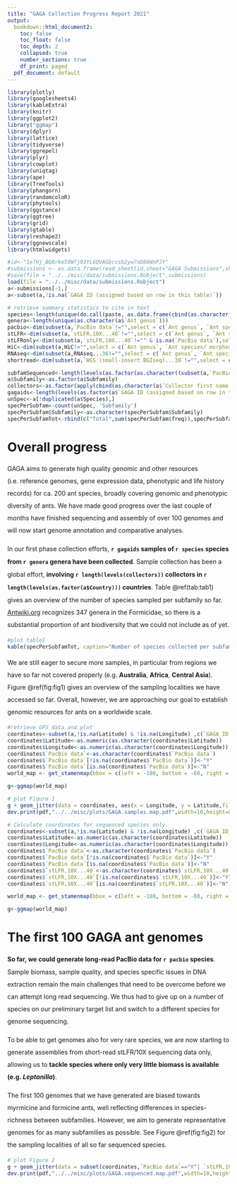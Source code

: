 ```yaml
---
title: "GAGA Collection Progress Report 2021"
output:
  bookdown::html_document2:
    toc: false
    toc_float: false
    toc_depth: 2
    collapsed: true
    number_sections: true
    df_print: paged
  pdf_document: default
---
```


<style>
p.caption {
  font-size: 1.1em;
  font-color: "grey50";
}
p {
  line-height: 2em;
}
</style>

```R
library(plotly)
library(googlesheets4)
library(kableExtra)
library(knitr)
library(ggplot2)
library("ggmap")
library(dplyr)
library(lattice)
library(tidyverse)
library(ggrepel)
library(plyr)
library(cowplot)
library(uniqtag)
library(ape)
library(TreeTools)
library(phangorn)
library(randomcoloR)
library(phytools)
library(ggstance)
library(ggtree)
library(grid)
library(gtable)
library(reshape2)
library(ggnewscale)
library(htmlwidgets)

```


```R
#id<-"1e7Hj_BQ8rke5XW7j93YL6QVAGbcvsb2yw7oD86WnPJY"
#submissions <- as.data.frame(read_sheet(id,sheet="GAGA Submissions",skip = 1,na = c(""," ","NA"),col_types = "c"),stringsAsFactors=T)
#save(file = "../../misc/data/submissions.Robject",submissions)
load(file = "../../misc/data/submissions.Robject")
a<-submissions[-1,]
a<-subset(a,!is.na(`GAGA ID (assigned based on row in this table)`))
```

```R
# retrieve summary statistics to cite in text
species<-length(unique(do.call(paste, as.data.frame(cbind(as.character(a$`Ant genus`),as.character(a$`Ant species/ morphospecies`))))))
genera<-length(unique(as.character(a$`Ant genus`)))
pacbio<-dim(subset(a,`PacBio data`!="",select = c(`Ant genus`, `Ant species/ morphospecies`)))[1]
stLFR<-dim(subset(a,`stLFR,10X...40`!="",select = c(`Ant genus`, `Ant species/ morphospecies`)))[1]
stLFRonly<-dim(subset(a,`stLFR,10X...40`!="" & is.na(`PacBio data`),select = c(`Ant genus`, `Ant species/ morphospecies`)))[1]
HiC<-dim(subset(a,HiC!="",select = c(`Ant genus`, `Ant species/ morphospecies`)))[1]
RNAseq<-dim(subset(a,RNAseq...36!="",select = c(`Ant genus`, `Ant species/ morphospecies`)))[1]
shortread<-dim(subset(a,`WGS (small-insert BGIseq)...38`!="",select = c(`Ant genus`, `Ant species/ morphospecies`)))[1]

subfamSequenced<-length(levels(as.factor(as.character((subset(a,`PacBio data`!="",select = Subfamily)[,1])))))
a$Subfamily<-as.factor(a$Subfamily)
collectors<-as.factor(apply(cbind(as.character(a$`Collector first name`),as.character(a$`Collector last name`)),1,paste,collapse=" "))
gagaids<-length(levels(as.factor(a$`GAGA ID (assigned based on row in this table)`)))
unSpec<-a[!duplicated(a$Species),]
specPerSubfam<-count(unSpec, 'Subfamily')
specPerSubfam$Subfamily<-as.character(specPerSubfam$Subfamily)
specPerSubfamTot<-rbind(c("Total",sum(specPerSubfam$freq)),specPerSubfam)
```
# Overall progress
GAGA aims to generate high quality genomic and other resources (i.e. reference genomes, gene expression data, phenotypic and life history records) for ca. 200 ant species, broadly covering genomic and phenotypic diversity of ants. We have made good progress over the last couple of months have finished sequencing and assembly of over 100 genomes and will now start genome annotation and comparative analyses.

In our first phase collection efforts, **`r gagaids` samples of `r species` species from `r genera` genera have been collected**. Sample collection has been a global effort, **involving `r length(levels(collectors))` collectors in `r length(levels(as.factor(a$Country)))` countries**. Table \@ref(tab:tab1) gives an overview of the number of species sampled per subfamily so far. [Antwiki.org](http://Antwiki.org) recognizes 347 genera in the Formicidae, so there is a substantial proportion of ant biodiversity that we could not include as of yet.

```R
#plot table1
kable(specPerSubfamTot, caption="Number of species collected per subfamily.",align = "ll") %>% kable_styling(position = "left",font_size = 10,bootstrap_options = "condensed",full_width = F) %>% column_spec(1,width = "4in")
```
We are still eager to secure more samples, in particular from regions we have so far not covered properly (e.g. **Australia**, **Africa**, **Central Asia**). Figure \@ref(fig:fig1) gives an overview of the sampling localities we have accessed so far. Overall, however, we are approaching our goal to establish genomic resources for ants on a worldwide scale.


```R
#retrieve GPS data and plot
coordinates<-subset(a,!is.na(Latitude) & !is.na(Longitude) ,c(`GAGA ID (assigned based on row in this table)`,Latitude,Longitude,`PacBio data`,Species,Subfamily))
coordinates$Latitude<-as.numeric(as.character(coordinates$Latitude))
coordinates$Longitude<-as.numeric(as.character(coordinates$Longitude))
coordinates$`PacBio data`<-as.character(coordinates$`PacBio data`)
coordinates$`PacBio data`[!is.na(coordinates$`PacBio data`)]<-"Y"
coordinates$`PacBio data`[is.na(coordinates$`PacBio data`)]<-"N"
world_map <- get_stamenmap(bbox = c(left = -180, bottom = -60, right = 179.9999, top = 70), zoom = 3, maptype = "toner-lite")

g<-ggmap(world_map)

```

```R
# plot Figure 1
g + geom_jitter(data = coordinates, aes(x = Longitude, y = Latitude,fill=Subfamily),stroke=0,width = 1,height = 1, size = 3, alpha = .8,pch=25)+theme_bw()+theme(legend.position = "bottom",legend.margin  = unit(0,"cm"),legend.text=element_text(size=10),legend.title  =element_blank())
dev.print(pdf,"../../misc/plots/GAGA.samples.map.pdf",width=10,height=8)
```

```R
# Calculate coordinates for sequenced species only.
coordinates<-subset(a,!is.na(Latitude) & !is.na(Longitude) ,c(`GAGA ID (assigned based on row in this table)`,Latitude,Longitude,`PacBio data`,`stLFR,10X...40`,Species,Subfamily))
coordinates$Latitude<-as.numeric(as.character(coordinates$Latitude))
coordinates$Longitude<-as.numeric(as.character(coordinates$Longitude))
coordinates$`PacBio data`<-as.character(coordinates$`PacBio data`)
coordinates$`PacBio data`[!is.na(coordinates$`PacBio data`)]<-"Y"
coordinates$`PacBio data`[is.na(coordinates$`PacBio data`)]<-"N"
coordinates$`stLFR,10X...40`<-as.character(coordinates$`stLFR,10X...40`)
coordinates$`stLFR,10X...40`[!is.na(coordinates$`stLFR,10X...40`)]<-"Y"
coordinates$`stLFR,10X...40`[is.na(coordinates$`stLFR,10X...40`)]<-"N"

world_map <- get_stamenmap(bbox = c(left = -180, bottom = -60, right = 179.9999, top = 70), zoom = 3, maptype = "toner-lite")

g<-ggmap(world_map)

```
# The first 100 GAGA ant genomes
**So far, we could generate long-read PacBio data for `r pacbio` species**. Sample biomass, sample quality, and species specific issues in DNA extraction remain the main challenges that need to be overcome before we can attempt long read sequencing. We thus had to give up on a number of species on our preliminary target list and switch to a different species for genome sequencing.

To be able to get genomes also for very rare species, we are now starting to generate assemblies from short-read stLFR/10X sequencing data only, allowing us to **tackle species where only very little biomass is available (e.g. *Leptanilla*)**. 

The first 100 genomes that we have generated are biased towards myrmicine and formicine ants, well reflecting differences in species-richness between subfamilies. However, we aim to generate representative genomes for as many subfamilies as possible. See Figure \@ref(fig:fig2) for the sampling localities of all so far sequenced species. 

```R
# plot Figure 2
g + geom_jitter(data = subset(coordinates,`PacBio data`=="Y"| `stLFR,10X...40` =="Y"), aes(x = Longitude, y = Latitude,fill=Subfamily),stroke=0,width = 1,height = 1, size = 3, alpha = .8,pch=25)+theme_bw()+theme(legend.position = "bottom",legend.margin  = unit(0,"cm"),legend.text=element_text(size=10),legend.title  =element_blank())
dev.print(pdf,"../../misc/plots/GAGA.sequenced.map.pdf",width=10,height=8)
```



